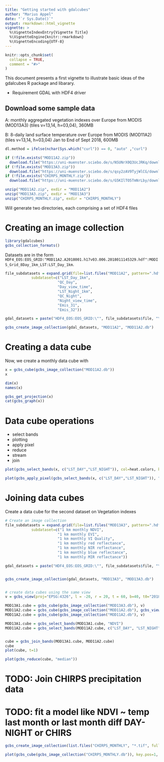 ```yaml
---
title: "Getting started with gdalcubes"
author: "Marius Appel"
date: "`r Sys.Date()`"
output: rmarkdown::html_vignette
vignette: >
  %\VignetteIndexEntry{Vignette Title}
  %\VignetteEngine{knitr::rmarkdown}
  %\VignetteEncoding{UTF-8}
---
```


```r
knitr::opts_chunk$set(
  collapse = TRUE,
  comment = "#>"
)
```

This document presents a first vignette to illustrate basic ideas of the gdalcubes R package and libarary. 

- Requirement GDAL with HDF4 driver


## Download some sample data

A: monthly aggregated vegetation indexes over Europe from MODIS (MOD13A3) (tiles v=13,14, h=03,04), 360MB


B: 8-daily land surface temperature over Europe from MODIS (MOD11A2) (tiles v=13,14, h=03,04)
Jan to End of Sept 2018, 600MB




```r
dl.method = ifelse(nchar(Sys.which("curl")) == 0, "auto" ,"curl")

if (!file.exists("MOD11A2.zip"))
  download.file("https://uni-muenster.sciebo.de/s/NSUNrX0Q3UcJRKq/download", destfile="MOD11A2.zip",method=dl.method,mode = "wb")
if (!file.exists("MOD13A3.zip"))
  download.file("https://uni-muenster.sciebo.de/s/qsy2zAV9TyjWlCG/download", method=dl.method, destfile="MOD13A3.zip",mode = "wb")
if (!file.exists("CHIRPS_MONTHLY.zip"))
  download.file("https://uni-muenster.sciebo.de/s/G5KIlTO5TmNrLby/download", method=dl.method, destfile="CHIRPS_MONTHLY.zip",mode = "wb")

unzip("MOD11A2.zip", exdir = "MOD11A2")
unzip("MOD13A3.zip", exdir = "MOD13A3")
unzip("CHIRPS_MONTHLY.zip", exdir = "CHIRPS_MONTHLY")
```

Will generate two directories, each comprising a set of HDF4 files


# Creating an image collection


```r
library(gdalcubes)
gcbs_collection_formats()
```


Datasets are in the form `HDF4_EOS:EOS_GRID:"MOD11A2.A2018001.h17v03.006.2018011145329.hdf":MODIS_Grid_8Day_1km_LST:LST_Day_1km`.


```r
file_subdatasets = expand.grid(file=list.files("MOD11A2", pattern=".hdf$", full.names = TRUE), 
            subdataset=c("LST_Day_1km",
                        "QC_Day",
                        "Day_view_time",
                        "LST_Night_1km",
                        "QC_Night",
                        "Night_view_time",
                        "Emis_31",
                        "Emis_32"))

gdal_datasets = paste("HDF4_EOS:EOS_GRID:\"", file_subdatasets$file, "\":MODIS_Grid_8Day_1km_LST:",file_subdatasets$subdataset, sep="")

gcbs_create_image_collection(gdal_datasets, "MOD11A2", "MOD11A2.db")
```

# Creating a data cube


Now, we create a monthly data cube with 

```r
x = gcbs_cube(gcbs_image_collection("MOD11A2.db"))
x

dim(x)
names(x)

gcbs_get_projection(x)
cat(gcbs_graph(x))
```



# Data cube operations

- select bands
- plotting
- apply pixel
- reduce
- stream 
- join



```r
plot(gcbs_select_bands(x, c("LST_DAY","LST_NIGHT")), col=heat.colors, key.pos=1)
```



```r
plot(gcbs_apply_pixel(gcbs_select_bands(x, c("LST_DAY","LST_NIGHT")), "LST_DAY-LST_NIGHT"), col=terrain.colors, key.pos=1, t=1)
```





# Joining data cubes


Create a data cube for the second dataset on Vegetation indexes

```r
# Create an image collection
file_subdatasets = expand.grid(file=list.files("MOD13A3", pattern=".hdf$", full.names = TRUE), 
            subdataset=c("1 km monthly NDVI",
                        "1 km monthly EVI",
                        "1 km monthly VI Quality",
                        "1 km monthly red reflectance",
                        "1 km monthly NIR reflectance",
                        "1 km monthly blue reflectance",
                        "1 km monthly MIR reflectance"))

gdal_datasets = paste("HDF4_EOS:EOS_GRID:\"", file_subdatasets$file, "\":MOD_Grid_monthly_1km_VI:",file_subdatasets$subdataset, sep="")


gcbs_create_image_collection(gdal_datasets, "MOD13A3", "MOD13A3.db")


# create data cubes using the same view
v = gcbs_view(proj="EPSG:4326", l = -20, r = 20, t = 60, b=40, t0="2018-01-01", t1="2018-09-30", dt="P1M", nx=1000, ny=500, aggregation = "mean")

MOD13A1.cube = gcbs_cube(gcbs_image_collection("MOD13A3.db"), v)
MOD11A2.cube = gcbs_cube(gcbs_image_collection("MOD11A2.db"), gcbs_view(view=v, resampling = "bilinear")) # we think that bilinear might work better for temperature data
MOD11A2.cube = gcbs_cube(gcbs_image_collection("MOD11A2.db"), v) 

MOD13A1.cube = gcbs_select_bands(MOD13A1.cube, "NDVI")
MOD11A2.cube = gcbs_select_bands(MOD11A2.cube, c("LST_DAY", "LST_NIGHT"))


cube = gcbs_join_bands(MOD13A1.cube, MOD11A2.cube)
cube
plot(cube, t=1)

plot(gcbs_reduce(cube, "median"))

```
# TODO: Join CHIRPS precipitation data


# TODO: fit a model like NDVI ~ temp last month or last month diff DAY-NIGHT or CHIRS



```r

gcbs_create_image_collection(list.files("CHIRPS_MONTHLY", "*.tif", full.names = TRUE), "CHIRPS_v2_0_monthly_p05_tif", "CHIRPS_MONTHLY.db")

plot(gcbs_cube(gcbs_image_collection("CHIRPS_MONTHLY.db")), key.pos=1, t=1)


```

